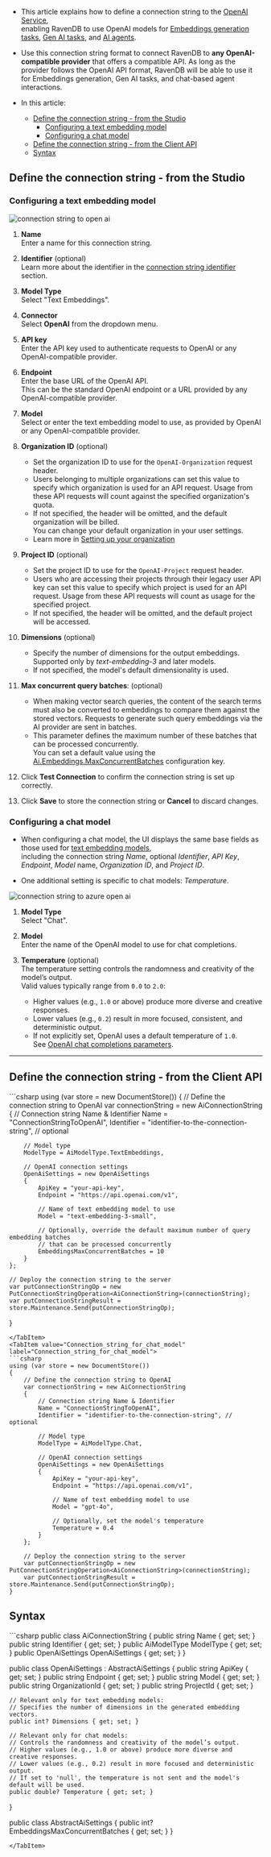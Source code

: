 
<Admonition type="note" title="">

* This article explains how to define a connection string to the [OpenAI Service](https://platform.openai.com/docs/guides/embeddings),  
  enabling RavenDB to use OpenAI models for [Embeddings generation tasks](../../../ai-integration/generating-embeddings/overview.mdx),
  [Gen AI tasks](../../../ai-integration/gen-ai-integration/gen-ai-overview.mdx), and [AI agents](../../../ai-integration/ai-agents/ai-agents_overview.mdx).  
    
* Use this connection string format to connect RavenDB to **any OpenAI-compatible provider** that offers a compatible API.
  As long as the provider follows the OpenAI API format, RavenDB will be able to use it for Embeddings generation, Gen AI tasks, and chat-based agent interactions.  

* In this article:
  * [Define the connection string - from the Studio](../../../ai-integration/connection-strings/open-ai.mdx#define-the-connection-string---from-the-studio)
    * [Configuring a text embedding model](../../../ai-integration/connection-strings/open-ai.mdx#configuring-a-text-embedding-model)
    * [Configuring a chat model](../../../ai-integration/connection-strings/open-ai.mdx#configuring-a-chat-model)
  * [Define the connection string - from the Client API](../../../ai-integration/connection-strings/open-ai.mdx#define-the-connection-string---from-the-client-api)
  * [Syntax](../../../ai-integration/connection-strings/open-ai.mdx#syntax) 
    
</Admonition>

## Define the connection string - from the Studio

### Configuring a text embedding model

![connection string to open ai](../assets/open-ai-1.png)

1. **Name**  
   Enter a name for this connection string.

2. **Identifier** (optional)  
   Learn more about the identifier in the [connection string identifier](../../../ai-integration/connection-strings/connection-strings-overview.mdx#the-connection-string-identifier) section.

3. **Model Type**  
   Select "Text Embeddings".

4. **Connector**  
   Select **OpenAI** from the dropdown menu.

5. **API key**  
   Enter the API key used to authenticate requests to OpenAI or any OpenAI-compatible provider.

6. **Endpoint**  
   Enter the base URL of the OpenAI API.  
   This can be the standard OpenAI endpoint or a URL provided by any OpenAI-compatible provider.

7. **Model**  
   Select or enter the text embedding model to use, as provided by OpenAI or any OpenAI-compatible provider.

8. **Organization ID** (optional)  
   * Set the organization ID to use for the `OpenAI-Organization` request header.
   * Users belonging to multiple organizations can set this value to specify which organization is used for an API request. 
     Usage from these API requests will count against the specified organization's quota.
   * If not specified, the header will be omitted, and the default organization will be billed.  
     You can change your default organization in your user settings.  
   * Learn more in [Setting up your organization](https://platform.openai.com/docs/guides/production-best-practices/setting-up-your-organization#setting-up-your-organization)

9. **Project ID** (optional)  
   * Set the project ID to use for the `OpenAI-Project` request header.  
   * Users who are accessing their projects through their legacy user API key can set this value to specify which project is used for an API request.
     Usage from these API requests will count as usage for the specified project.
   * If not specified, the header will be omitted, and the default project will be accessed.
 
10. **Dimensions** (optional)  
    * Specify the number of dimensions for the output embeddings.  
      Supported only by _text-embedding-3_ and later models.
    * If not specified, the model's default dimensionality is used.

11. **Max concurrent query batches**: (optional)
    * When making vector search queries, the content of the search terms must also be converted to embeddings to compare them against the stored vectors.
      Requests to generate such query embeddings via the AI provider are sent in batches.
    * This parameter defines the maximum number of these batches that can be processed concurrently.  
      You can set a default value using the [Ai.Embeddings.MaxConcurrentBatches](../../../server/configuration/ai-integration-configuration.mdx#aiembeddingsmaxconcurrentbatches) configuration key.

12. Click **Test Connection** to confirm the connection string is set up correctly.

13. Click **Save** to store the connection string or **Cancel** to discard changes.

### Configuring a chat model

* When configuring a chat model, the UI displays the same base fields as those used for [text embedding models](../../../ai-integration/connection-strings/open-ai.mdx#configuring-a-text-embedding-mode),  
  including the connection string _Name_, optional _Identifier_, _API Key_, _Endpoint_, _Model_ name, _Organization ID_, and _Project ID_.

* One additional setting is specific to chat models: _Temperature_.

![connection string to azure open ai](../assets/open-ai-2.png)

1. **Model Type**  
   Select "Chat".

2. **Model**  
   Enter the name of the OpenAI model to use for chat completions.

3. **Temperature** (optional)  
   The temperature setting controls the randomness and creativity of the model’s output.  
   Valid values typically range from `0.0` to `2.0`:  
     * Higher values (e.g., `1.0` or above) produce more diverse and creative responses.
     * Lower values (e.g., `0.2`) result in more focused, consistent, and deterministic output.
     * If not explicitly set, OpenAI uses a default temperature of `1.0`.  
       See [OpenAI chat completions parameters](https://platform.openai.com/docs/api-reference/chat/create#chat_create-temperature).

---

## Define the connection string - from the Client API

<Tabs groupId='languageSyntax'>
<TabItem value="Connection_string_for_text_embedding_model" label="Connection_string_for_text_embedding_model">
```csharp
using (var store = new DocumentStore())
{
    // Define the connection string to OpenAI
    var connectionString = new AiConnectionString
    {
        // Connection string Name & Identifier
        Name = "ConnectionStringToOpenAI", 
        Identifier = "identifier-to-the-connection-string", // optional
        
        // Model type
        ModelType = AiModelType.TextEmbeddings,
        
        // OpenAI connection settings
        OpenAiSettings = new OpenAiSettings
        {
            ApiKey = "your-api-key",
            Endpoint = "https://api.openai.com/v1",
    
            // Name of text embedding model to use
            Model = "text-embedding-3-small",
            
            // Optionally, override the default maximum number of query embedding batches
            // that can be processed concurrently 
            EmbeddingsMaxConcurrentBatches = 10
        }
    };
    
    // Deploy the connection string to the server
    var putConnectionStringOp = new PutConnectionStringOperation<AiConnectionString>(connectionString);
    var putConnectionStringResult = store.Maintenance.Send(putConnectionStringOp);
}
```
</TabItem>
<TabItem value="Connection_string_for_chat_model" label="Connection_string_for_chat_model">
```csharp
using (var store = new DocumentStore())
{
    // Define the connection string to OpenAI
    var connectionString = new AiConnectionString
    {
        // Connection string Name & Identifier
        Name = "ConnectionStringToOpenAI", 
        Identifier = "identifier-to-the-connection-string", // optional
        
        // Model type
        ModelType = AiModelType.Chat,
        
        // OpenAI connection settings
        OpenAiSettings = new OpenAiSettings
        {
            ApiKey = "your-api-key",
            Endpoint = "https://api.openai.com/v1",
    
            // Name of text embedding model to use
            Model = "gpt-4o",
            
            // Optionally, set the model's temperature
            Temperature = 0.4
        }
    };
    
    // Deploy the connection string to the server
    var putConnectionStringOp = new PutConnectionStringOperation<AiConnectionString>(connectionString);
    var putConnectionStringResult = store.Maintenance.Send(putConnectionStringOp);
}
```
</TabItem>
</Tabs>

## Syntax

<TabItem value="open_ai_settings" label="open_ai_settings">
```csharp
public class AiConnectionString
{
    public string Name { get; set; }
    public string Identifier { get; set; }
    public AiModelType ModelType { get; set; }
    public OpenAiSettings OpenAiSettings { get; set; }
}

public class OpenAiSettings : AbstractAiSettings
{
    public string ApiKey { get; set; }
    public string Endpoint { get; set; }
    public string Model { get; set; }
    public string OrganizationId { get; set; }
    public string ProjectId { get; set; }
    
    // Relevant only for text embedding models:
    // Specifies the number of dimensions in the generated embedding vectors.
    public int? Dimensions { get; set; }
    
    // Relevant only for chat models:
    // Controls the randomness and creativity of the model’s output.
    // Higher values (e.g., 1.0 or above) produce more diverse and creative responses.
    // Lower values (e.g., 0.2) result in more focused and deterministic output.
    // If set to 'null', the temperature is not sent and the model's default will be used.
    public double? Temperature { get; set; }
}

public class AbstractAiSettings
{
    public int? EmbeddingsMaxConcurrentBatches { get; set; }
}
```
</TabItem>

